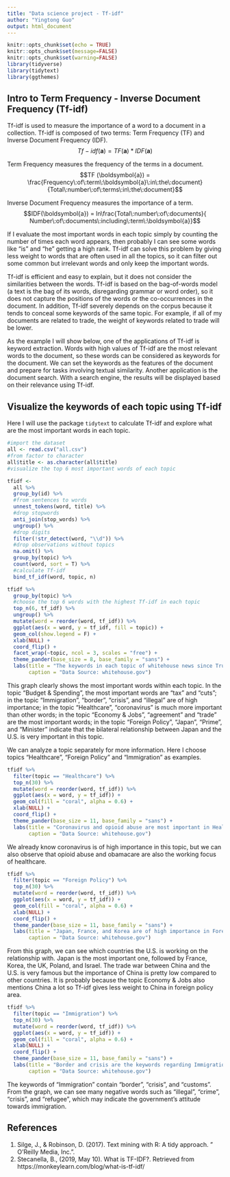 ```yaml
---
title: "Data science project - Tf-idf"
author: "Yingtong Guo"
output: html_document
---
```


```r
knitr::opts_chunk$set(echo = TRUE)
knitr::opts_chunk$set(message=FALSE)
knitr::opts_chunk$set(warning=FALSE)
library(tidyverse)
library(tidytext)
library(ggthemes)
```

## Intro to Term Frequency - Inverse Document Frequency (Tf-idf)

Tf-idf is used to measure the importance of a word to a document in a collection. Tf-idf is composed of two terms: Term Frequency (TF) and Inverse Document Frequency (IDF). 
$$Tf-idf (\boldsymbol{a})  = TF (\boldsymbol{a}) *  IDF(\boldsymbol{a})$$

Term Frequency measures the frequency of the terms in a document.
$$TF (\boldsymbol{a}) = \frac{Frequency\:of\:term\:\boldsymbol{a}\:in\:the\:document}{Total\:number\:of\:terms\:in\:the\:document}$$

Inverse Document Frequency measures the importance of a term.
$$IDF(\boldsymbol{a}) = ln\frac{Total\:number\:of\:documents}{ Number\:of\:documents\:including\:term\:\boldsymbol{a}}$$

If I evaluate the most important words in each topic simply by counting the number of times each word appears, then probably I can see some words like "is" and "he" getting a high rank. Tf-idf can solve this problem by giving less weight to words that are often used in all the topics, so it can filter out some common but irrelevant words and only keep the important words.

Tf-idf is efficient and easy to explain, but it does not consider the similarities between the words. Tf-idf is based on the bag-of-words model (a text is the bag of its words, disregarding grammar or word order), so it does not capture the positions of the words or the co-occurrences in the document. In addition, Tf-idf severely depends on the corpus because it tends to conceal some keywords of the same topic. For example, if all of my documents are related to trade, the weight of keywords related to trade will be lower.

As the example I will show below, one of the applications of Tf-idf is keyword extraction. Words with high values of Tf-idf are the most relevant words to the document, so these words can be considered as keywords for the document. We can set the keywords as the features of the document and prepare for tasks involving textual similarity. Another application is the document search. With a search engine, the results will be displayed based on their relevance using Tf-idf. 

## Visualize the keywords of each topic using Tf-idf
Here I will use the package `tidytext` to calculate Tf-idf and explore what are the most important words in each topic.

```r
#import the dataset
all <- read.csv("all.csv")
#from factor to character
all$title <- as.character(all$title)
#visualize the top 6 most important words of each topic

tfidf <-
  all %>% 
  group_by(id) %>%
  #from sentences to words
  unnest_tokens(word, title) %>%  
  #drop stopwords
  anti_join(stop_words) %>%   
  ungroup() %>%
  #drop digits
  filter(!str_detect(word, "\\d")) %>%
  #drop observations without topics
  na.omit() %>%
  group_by(topic) %>%
  count(word, sort = T) %>%
  #calculate Tf-idf
  bind_tf_idf(word, topic, n)

tfidf %>%
  group_by(topic) %>% 
  #choose the top 6 words with the highest Tf-idf in each topic
  top_n(6, tf_idf) %>% 
  ungroup() %>%
  mutate(word = reorder(word, tf_idf)) %>% 
  ggplot(aes(x = word, y = tf_idf, fill = topic)) +
  geom_col(show.legend = F) +
  xlab(NULL) +
  coord_flip() +
  facet_wrap(~topic, ncol = 3, scales = "free") +
  theme_pander(base_size = 8, base_family = "sans") +
  labs(title = "The keywords in each topic of whitehouse news since Trump took office",
       caption = "Data Source: whitehouse.gov")
```

This graph clearly shows the most important words within each topic. In the topic "Budget & Spending", the most important words are "tax" and "cuts"; in the topic "Immigration", "border", "crisis", and "illegal" are of high importance; in the topic "Healthcare", "coronavirus" is much more important than other words; in the topic "Economy & Jobs", "agreement" and "trade" are the most important words; in the topic "Foreign Policy", "Japan", "Prime", and "Minister" indicate that the bilateral relationship between Japan and the U.S. is very important in this topic. 

We can analyze a topic separately for more information. Here I choose topics "Healthcare", "Foreign Policy" and "Immigration" as examples.

```r
tfidf %>%
  filter(topic == "Healthcare") %>% 
  top_n(30) %>%
  mutate(word = reorder(word, tf_idf)) %>% 
  ggplot(aes(x = word, y = tf_idf)) +
  geom_col(fill = "coral", alpha = 0.6) +
  xlab(NULL) +
  coord_flip() +
  theme_pander(base_size = 11, base_family = "sans") +
  labs(title = "Coronavirus and opioid abuse are most important in Healthcare",
       caption = "Data Source: whitehouse.gov")
```

We already know coronavirus is of high importance in this topic, but we can also observe that opioid abuse and obamacare are also the working focus of healthcare.

```r
tfidf %>%
  filter(topic == "Foreign Policy") %>% 
  top_n(30) %>%
  mutate(word = reorder(word, tf_idf)) %>% 
  ggplot(aes(x = word, y = tf_idf)) +
  geom_col(fill = "coral", alpha = 0.6) +
  xlab(NULL) +
  coord_flip() +
  theme_pander(base_size = 11, base_family = "sans") +
  labs(title = "Japan, France, and Korea are of high importance in Foreign Policy",
       caption = "Data Source: whitehouse.gov")
```

From this graph, we can see which countries the U.S. is working on the relationship with. Japan is the most important one, followed by France, Korea, the UK, Poland, and Israel. The trade war between China and the U.S. is very famous but the importance of China is pretty low compared to other countries. It is probably because the topic Economy & Jobs also mentions China a lot so Tf-idf gives less weight to China in foreign policy area.

```r
tfidf %>%
  filter(topic == "Immigration") %>% 
  top_n(30) %>%
  mutate(word = reorder(word, tf_idf)) %>% 
  ggplot(aes(x = word, y = tf_idf)) +
  geom_col(fill = "coral", alpha = 0.6) +
  xlab(NULL) +
  coord_flip() +
  theme_pander(base_size = 11, base_family = "sans") +
  labs(title = "Border and crisis are the keywords regarding Immigration",
       caption = "Data Source: whitehouse.gov")
```

The keywords of "Immigration" contain "border", "crisis", and "customs". From the graph, we can see many negative words such as "illegal", "crime", "crisis", and "refugee", which may indicate the government's attitude towards immigration.

## References
1. Silge, J., & Robinson, D. (2017). Text mining with R: A tidy approach. " O'Reilly Media, Inc.".
2. Stecanella, B., (2019, May 10). What is TF-IDF?. Retrieved from https://monkeylearn.com/blog/what-is-tf-idf/